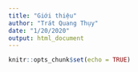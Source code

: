 ```yaml
---
title: "Giới thiệu"
author: "Trát Quang Thụy"
date: "1/20/2020"
output: html_document
---
```


```r
knitr::opts_chunk$set(echo = TRUE)
```

